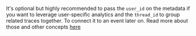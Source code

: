 It's optional but highly recommended to pass the `user_id` on
the metadata if you want to leverage user-specific analytics and the
`thread_id` to group related traces together. To connect it to
an event later on. Read more about those and other concepts [here](../concepts)
